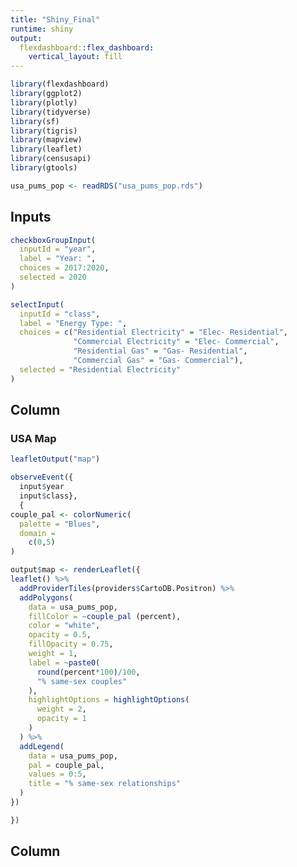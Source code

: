 ```yaml
---
title: "Shiny_Final"
runtime: shiny
output: 
  flexdashboard::flex_dashboard:
    vertical_layout: fill
---
```


```r
library(flexdashboard)
library(ggplot2)
library(plotly)
library(tidyverse)
library(sf)
library(tigris)
library(mapview)
library(leaflet)
library(censusapi)
library(gtools)

usa_pums_pop <- readRDS("usa_pums_pop.rds")

```


Inputs {.sidebar}
-------------------------------------

```r
checkboxGroupInput(
  inputId = "year",
  label = "Year: ",
  choices = 2017:2020,
  selected = 2020
)
```

```r
selectInput(
  inputId = "class",
  label = "Energy Type: ",
  choices = c("Residential Electricity" = "Elec- Residential",
              "Commercial Electricity" = "Elec- Commercial", 
              "Residential Gas" = "Gas- Residential",
              "Commercial Gas" = "Gas- Commercial"),
  selected = "Residential Electricity"
)
```


Column
-------------------------------------

### USA Map

```r
leafletOutput("map")
```

```r
observeEvent({
  input$year
  input$class},
  { 
couple_pal <- colorNumeric(
  palette = "Blues",
  domain = 
    c(0,5)
)

output$map <- renderLeaflet({
leaflet() %>% 
  addProviderTiles(providers$CartoDB.Positron) %>% 
  addPolygons(
    data = usa_pums_pop, 
    fillColor = ~couple_pal (percent),
    color = "white",
    opacity = 0.5,
    fillOpacity = 0.75,
    weight = 1,
    label = ~paste0(
      round(percent*100)/100,
      "% same-sex couples"
    ),
    highlightOptions = highlightOptions(
      weight = 2,
      opacity = 1
    )
  ) %>% 
  addLegend(
    data = usa_pums_pop,
    pal = couple_pal,
    values = 0:5,
    title = "% same-sex relationships"
  )
})

})

```


Column
-------------------------------------

<!-- ### ZCTA consumption -->

<!-- ```{r} -->
<!-- plotlyOutput("plot") -->
<!-- ``` -->

<!-- ```{r, context = "server"} -->
<!-- observeEvent({ -->
<!--   input$year -->
<!--   input$class}, { # wrapper to make it listen to changes in input$year and update the display accordingly -->
<!--   # Identify correct label for energy type -->
<!--   class <- input$class -->
<!--   if (class == "Elec- Residential") class = "Residential Electricity" -->
<!--   else if (class == "Elec- Commercial") class = "Commercial Electricity" -->
<!--   else if (class == "Gas- Residential") class = "Residential Gas" -->
<!--   else if (class == "Gas- Commercial") class = "Commercial Gas" -->

<!--   chart <- us_pums_IRC %>%  -->
<!--   group_by(income, race) %>%  -->
<!--   summarize(estimate = sum(PWGTP)) %>%  -->
<!--   rbind(us_race_total) %>%   -->
<!--   ggplot() + -->
<!--   geom_bar( -->
<!--     aes( -->
<!--       x = income %>% factor(levels = rev(c("Total", mixedsort(order)))), -->
<!--       y = estimate, -->
<!--       fill = race  -->
<!--     ), -->
<!--     stat = "identity", -->
<!--     position = "fill" -->
<!--   ) + -->
<!--   labs( -->
<!--     x = "Household income", -->
<!--     y = "Number of households", -->
<!--     title = "US personal income by race: Individuals in same-sex relationships", -->
<!--     fill = "Race" -->
<!--   ) + -->
<!--   coord_flip() + -->
<!--   theme( -->
<!--     legend.position = "bottom", -->
<!--     legend.direction = "vertical" -->
<!--   )  + -->
<!--   guides( -->
<!--     fill = guide_legend( -->
<!--       reverse = T -->
<!--     ) -->
<!--   ) -->

<!--   output$plot <- renderPlotly({ # wrapper to keep output dynamic  -->
<!--     chart %>%  -->
<!--       ggplotly() %>%  -->
<!--       config(displayModeBar = F) -->
<!--   }) -->

<!-- }, -->
<!--   ignoreNULL = T) -->

<!-- ``` -->